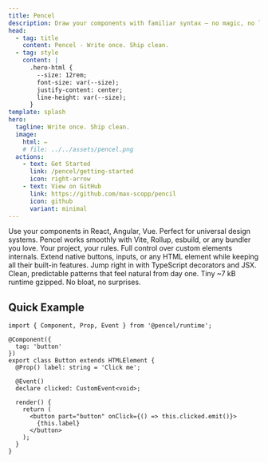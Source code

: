 ```yaml
---
title: Pencel
description: Draw your components with familiar syntax — no magic, no lock-in, just clean, shippable code.
head:
  - tag: title
    content: Pencel - Write once. Ship clean.
  - tag: style
    content: |
      .hero-html {
        --size: 12rem;
        font-size: var(--size);
        justify-content: center;
        line-height: var(--size);
      }
template: splash
hero:
  tagline: Write once. Ship clean.
  image:
    html: ✏️
    # file: ../../assets/pencel.png
  actions:
    - text: Get Started
      link: /pencel/getting-started
      icon: right-arrow
    - text: View on GitHub
      link: https://github.com/max-scopp/pencil
      icon: github
      variant: minimal
---
```



<CardGrid stagger>
	<Card title="Framework Agnostic" icon="puzzle">
		Use your components in React, Angular, Vue. Perfect for universal design systems.
	</Card>
	<Card title="Build Your Way" icon="setting">
		Pencel works smoothly with Vite, Rollup, esbuild, or any bundler you love. Your project, your rules.
	</Card>
	<Card title="Deep Platform Access" icon="document">
		Full control over custom elements internals. Extend native buttons, inputs, or any HTML element while keeping all their built-in features.
	</Card>
	<Card title="Familiar Territory" icon="pen">
		Jump right in with TypeScript decorators and JSX. Clean, predictable patterns that feel natural from day one.
	</Card>
	<Card title="Ship Light" icon="rocket">
    Tiny ~7 kB runtime gzipped. No bloat, no surprises.
	</Card>
</CardGrid>

## Quick Example

```tsx
import { Component, Prop, Event } from '@pencel/runtime';

@Component({
  tag: 'button'
})
export class Button extends HTMLElement {
  @Prop() label: string = 'Click me';

  @Event()
  declare clicked: CustomEvent<void>;

  render() {
    return (
      <button part="button" onClick={() => this.clicked.emit()}>
        {this.label}
      </button>
    );
  }
}
```
